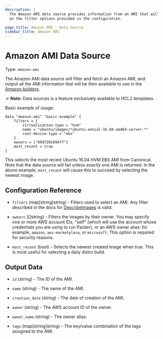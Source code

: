 ```yaml
---
description: |
  The Amazon AMI data source provides information from an AMI that will be fetched based
  on the filter options provided in the configuration.

page_title: Amazon AMI - Data Source
sidebar_title: Amazon AMI
---
```


# Amazon AMI Data Source

Type: `amazon-ami`

The Amazon AMI data source will filter and fetch an Amazon AMI, and output all the AMI information that will
be then available to use in the [Amazon builders](/docs/builders/amazon/instance.mdx).

-> **Note:** Data sources is a feature exclusively available to HCL2 templates.

Basic example of usage:

```hcl
data "amazon-ami" "basic-example" {
    filters = {
        virtualization-type = "hvm"
        name = "ubuntu/images/*ubuntu-xenial-16.04-amd64-server-*"
        root-device-type = "ebs"
    }
    owners = ["099720109477"]
    most_recent = true
}
```
This selects the most recent Ubuntu 16.04 HVM EBS AMI from Canonical. Note that the data source will fail unless
*exactly* one AMI is returned. In the above example, `most_recent` will cause this to succeed by selecting the newest image.

## Configuration Reference

- `filters` (map[string]string) - Filters used to select an AMI. Any filter described in the docs for
[DescribeImages](http://docs.aws.amazon.com/AWSEC2/latest/APIReference/API_DescribeImages.html)
is valid.

- `owners` ([]string) - Filters the images by their owner. You
may specify one or more AWS account IDs, "self" (which will use the
account whose credentials you are using to run Packer), or an AWS owner
alias: for example, `amazon`, `aws-marketplace`, or `microsoft`. This
option is required for security reasons.

- `most_recent` (bool) - Selects the newest created image when true.
This is most useful for selecting a daily distro build.

## Output Data

- `id` (string) - The ID of the AMI.

- `name` (string) - The name of the AMI.

- `creation_date` (string) - The date of creation of the AMI.

- `owner` (string) - The AWS account ID of the owner.

- `owner_name` (string) - The owner alias.

- `tags` (map[string]string) - The key/value combination of the tags assigned to the AMI.

